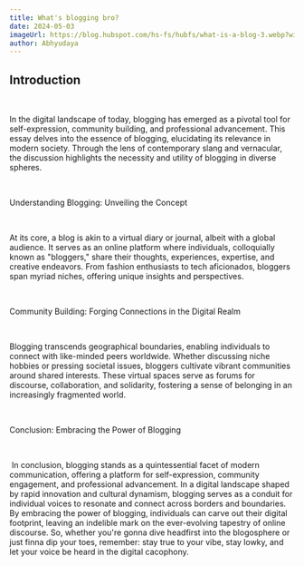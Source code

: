 ---
title: What's blogging bro?
date: 2024-05-03
imageUrl: https://blog.hubspot.com/hs-fs/hubfs/what-is-a-blog-3.webp?width=595&height=400&name=what-is-a-blog-3.webp
author: Abhyudaya
---

## Introduction

‎

In the digital landscape of today, blogging has emerged as a pivotal tool for self-expression, community building, and professional advancement. This essay delves into the essence of blogging, elucidating its relevance in modern society. Through the lens of contemporary slang and vernacular, the discussion highlights the necessity and utility of blogging in diverse spheres.

‎

Understanding Blogging: Unveiling the Concept

‎

At its core, a blog is akin to a virtual diary or journal, albeit with a global audience. It serves as an online platform where individuals, colloquially known as "bloggers," share their thoughts, experiences, expertise, and creative endeavors. From fashion enthusiasts to tech aficionados, bloggers span myriad niches, offering unique insights and perspectives.

‎

Community Building: Forging Connections in the Digital Realm

‎

Blogging transcends geographical boundaries, enabling individuals to connect with like-minded peers worldwide. Whether discussing niche hobbies or pressing societal issues, bloggers cultivate vibrant communities around shared interests. These virtual spaces serve as forums for discourse, collaboration, and solidarity, fostering a sense of belonging in an increasingly fragmented world.

‎


Conclusion: Embracing the Power of Blogging

‎



‎
In conclusion, blogging stands as a quintessential facet of modern communication, offering a platform for self-expression, community engagement, and professional advancement. In a digital landscape shaped by rapid innovation and cultural dynamism, blogging serves as a conduit for individual voices to resonate and connect across borders and boundaries. By embracing the power of blogging, individuals can carve out their digital footprint, leaving an indelible mark on the ever-evolving tapestry of online discourse. So, whether you're gonna dive headfirst into the blogosphere or just finna dip your toes, remember: stay true to your vibe, stay lowky, and let your voice be heard in the digital cacophony.
